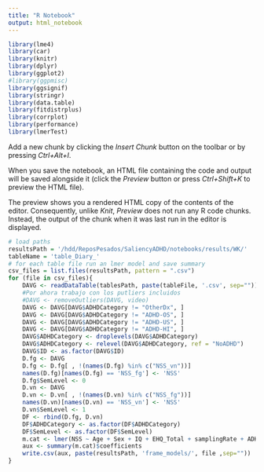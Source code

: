 ```yaml
---
title: "R Notebook"
output: html_notebook
---
```


```r
library(lme4)
library(car)
library(knitr)
library(dplyr)
library(ggplot2)
#library(ggpmisc)
library(ggsignif)
library(stringr)
library(data.table)
library(fitdistrplus)
library(corrplot)
library(performance)
library(lmerTest)
```

Add a new chunk by clicking the *Insert Chunk* button on the toolbar or by pressing *Ctrl+Alt+I*.

When you save the notebook, an HTML file containing the code and output will be saved alongside it (click the *Preview* button or press *Ctrl+Shift+K* to preview the HTML file).

The preview shows you a rendered HTML copy of the contents of the editor. Consequently, unlike *Knit*, *Preview* does not run any R code chunks. Instead, the output of the chunk when it was last run in the editor is displayed.

```r
# load paths
resultsPath = '/hdd/ReposPesados/SaliencyADHD/notebooks/results/WK/'
tableName = 'table_Diary_'
# for each table file run an lmer model and save summary
csv_files = list.files(resultsPath, pattern = ".csv") 
for (file in csv_files){
    DAVG <- readDataTable(tablesPath, paste(tableFile, '.csv', sep=""))
    #Por ahora trabajo con los putliers incluidos
    #DAVG <- removeOutliers(DAVG, video)
    DAVG <- DAVG[DAVG$ADHDCategory != "OtherDx", ]
    DAVG <- DAVG[DAVG$ADHDCategory != "ADHD-OS", ]
    DAVG <- DAVG[DAVG$ADHDCategory != "ADHD-US", ]
    DAVG <- DAVG[DAVG$ADHDCategory != "ADHD-HI", ]
    DAVG$ADHDCategory <- droplevels(DAVG$ADHDCategory)
    DAVG$ADHDCategory <- relevel(DAVG$ADHDCategory, ref = "NoADHD")
    DAVG$ID <- as.factor(DAVG$ID)
    D.fg <- DAVG
    D.fg <- D.fg[ , !(names(D.fg) %in% c("NSS_vn"))]
    names(D.fg)[names(D.fg) == 'NSS_fg'] <- 'NSS'
    D.fg$SemLevel <- 0
    D.vn <- DAVG
    D.vn <- D.vn[ , !(names(D.vn) %in% c("NSS_fg"))]
    names(D.vn)[names(D.vn) == 'NSS_vn'] <- 'NSS'
    D.vn$SemLevel <- 1 
    DF <- rbind(D.fg, D.vn)
    DF$ADHDCategory <- as.factor(DF$ADHDCategory)
    DF$SemLevel <- as.factor(DF$SemLevel)
    m.cat <- lmer(NSS ~ Age + Sex + IQ + EHQ_Total + samplingRate + ADHDCategory * SemLevel + (1|ID), data=DF, na.action = na.omit)
    aux <- summary(m.cat)$coefficients
    write.csv(aux, paste(resultsPath, 'frame_models/', file ,sep=""))
}
```
